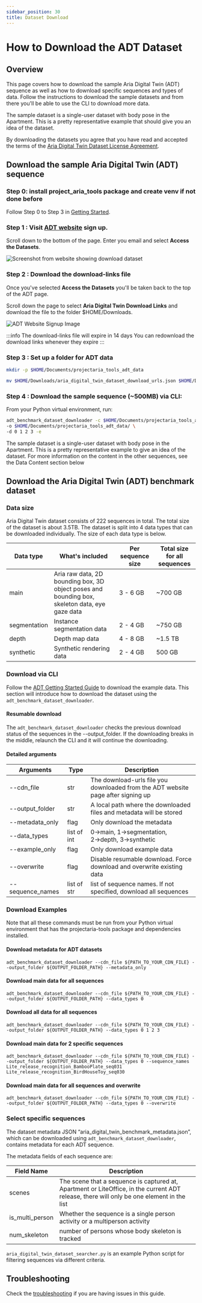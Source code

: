 ```yaml
---
sidebar_position: 30
title: Dataset Download
---
```

# How to Download the ADT Dataset

## Overview

This page covers how to download the sample Aria Digital Twin (ADT) sequence as well as how to download specific sequences and types of data. Follow the instructions to download the sample datasets and from there you'll be able to use the CLI to download more data.

The sample dataset is a single-user dataset with body pose in the Apartment. This is a pretty representative example that should give you an idea of the dataset.

By downloading the datasets you agree that you have read and accepted the terms of the [Aria Digital Twin Dataset License Agreement](https://www.projectaria.com/datasets/adt/license/).

## Download the sample Aria Digital Twin (ADT) sequence

### Step 0: install project_aria_tools package and create venv if not done before

Follow Step 0 to Step 3 in [Getting Started](/docs/open_datasets/aria_digital_twin_dataset/getting_started).

### Step 1 : Visit [ADT website](https://www.projectaria.com/datasets/adt/) sign up.

Scroll down to the bottom of the page. Enter you email and select **Access the Datasets**.

![Screenshot from website showing download dataset](/img/open_datasets/aria_digital_twin_dataset/download_page.png)

### Step 2 : Download the download-links file
Once you've selected **Access the Datasets** you'll be taken back to the top of the ADT page.

Scroll down the page to select **Aria Digital Twin Download Links** and download the file to the folder $HOME/Downloads.


<div style={{textAlign: 'center'}}>

![ADT Website Signup Image](/img/open_datasets/aria_digital_twin_dataset/download_button.png)

</div>

:::info The download-links file will expire in 14 days
You can redownload the download links whenever they expire
:::

### Step 3 : Set up a folder for ADT data

```bash
mkdir -p $HOME/Documents/projectaria_tools_adt_data

mv $HOME/Downloads/aria_digital_twin_dataset_download_urls.json $HOME/Documents/projectaria_tools_adt_data/
```

### Step 4 : Download the sample sequence (~500MB) via CLI:

From your Python virtual environment, run:

```bash
adt_benchmark_dataset_downloader -c $HOME/Documents/projectaria_tools_adt_data/aria_digital_twin_dataset_download_urls.json \
-o $HOME/Documents/projectaria_tools_adt_data/ \
-d 0 1 2 3 -e
```

The sample dataset is a single-user dataset with body pose in the Apartment. This is a pretty representative example to give an idea of the dataset.
For more information on the content in the other sequences, see the Data Content section below

## Download the Aria Digital Twin (ADT) benchmark dataset
### Data size

Aria Digital Twin dataset consists of 222 sequences in total. The total size of the dataset is about 3.5TB. The dataset is split into 4 data types that can be downloaded individually. The size of each data type is below.

| **Data type** | What's included | Per sequence size | Total size for all sequences |
| --- | --- | --- | --- |
| main | Aria raw data, 2D bounding box, 3D object poses and bounding box, skeleton data, eye gaze data | 3 - 6 GB | ~700 GB |
| segmentation | Instance segmentation data | 2 - 4 GB | ~750 GB |
| depth | Depth map data | 4 - 8 GB | ~1.5 TB |
| synthetic | Synthetic rendering data | 2 - 4 GB | 500 GB |



### Download via CLI

Follow the [ADT Getting Started Guide](/docs/open_datasets/aria_digital_twin_dataset/getting_started) to download the example data. This section will introduce how to download the dataset using the `adt_benchmark_dataset_downloader`.

#### Resumable download

The `adt_benchmark_dataset_downloader` checks the previous download status of the sequences in the --output_folder. If the downloading breaks in the middle, relaunch the CLI and it will continue the downloading.

#### Detailed arguments

| **Arguments** | Type | Description |
| --- | --- | --- |
| --cdn_file | str | The download-urls file you downloaded from the ADT website page after signing up |
| --output_folder | str | A local path where the downloaded files and metadata will be stored |
| --metadata_only | flag | Only download the metadata |
| --data_types | list of int | 0→main, 1→segmentation, 2→depth, 3→synthetic |
| --example_only | flag | Only download example data |
| --overwrite | flag | Disable resumable download. Force download and overwrite existing data |
| --sequence_names | list of str | list of sequence names. If not specified, download all sequences |

### Download Examples

Note that all these commands must be run from your Python virtual environment that has the projectaria-tools package and dependencies installed.

#### Download metadata for ADT datasets

```
adt_benchmark_dataset_downloader --cdn_file ${PATH_TO_YOUR_CDN_FILE} --output_folder ${OUTPUT_FOLDER_PATH} --metadata_only
```

#### Download main data for all sequences

```
adt_benchmark_dataset_downloader --cdn_file ${PATH_TO_YOUR_CDN_FILE} --output_folder ${OUTPUT_FOLDER_PATH} --data_types 0
```

#### Download all data for all sequences

```
adt_benchmark_dataset_downloader --cdn_file ${PATH_TO_YOUR_CDN_FILE} --output_folder ${OUTPUT_FOLDER_PATH} --data_types 0 1 2 3
```

#### Download main data for 2 specific sequences

```
adt_benchmark_dataset_downloader --cdn_file ${PATH_TO_YOUR_CDN_FILE} --output_folder ${OUTPUT_FOLDER_PATH} --data_types 0 --sequence_names Lite_release_recognition_BambooPlate_seq031 Lite_release_recognition_BirdHouseToy_seq030
```

#### Download main data for all sequences and overwrite

```
adt_benchmark_dataset_downloader --cdn_file ${PATH_TO_YOUR_CDN_FILE} --output_folder ${OUTPUT_FOLDER_PATH} --data_types 0 --overwrite
```

### Select specific sequences

The dataset metadata JSON “aria_digital_twin_benchmark_metadata.json”, which can be downloaded using `adt_benchmark_dataset_downloader`, contains metadata for each ADT sequence.

The metadata fields of each sequence are:

| **Field Name** | Description |
| --- | --- |
| scenes | The scene that a sequence is captured at, Apartment or LiteOffice, in the current ADT release, there will only be one element in the list |
| is_multi_person | Whether the sequence is a single person activity or a multiperson activity |
| num_skeleton | number of persons whose body skeleton is tracked |

`aria_digital_twin_dataset_searcher.py` is an example Python script for filtering sequences via different criteria.

## Troubleshooting

Check the [troubleshooting](/docs/data_utilities/installation/troubleshooting) if you are having issues in this guide.
